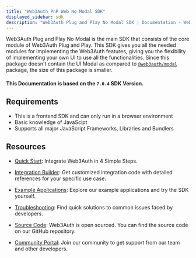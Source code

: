 ```yaml
---
title: "Web3Auth PnP Web No Modal SDK"
displayed_sidebar: sdk
description: "Web3Auth Plug and Play No Modal SDK | Documentation - Web3Auth"
---
```


Web3Auth Plug and Play No Modal is the main SDK that consists of the core module of Web3Auth Plug and Play. This SDK gives you all the needed modules
for implementing the Web3Auth features, giving you the flexibility of implementing your own UI to use all the functionalities. Since this package
doesn't contain the UI Modal as compared to [`@web3auth/modal`](/sdk/pnp/web/modal) package, the size of this package is smaller.

#### This Documentation is based on the `7.0.4` SDK Version.

## Requirements

- This is a frontend SDK and can only run in a browser environment
- Basic knowledge of JavaScipt
- Supports all major JavaScript Frameworks, Libraries and Bundlers

## Resources

- [Quick Start](/quick-start?product=Plug+and+Play&sdk=Plug+and+Play+Web+No+Modal+SDK&platform=React): Integrate Web3Auth in 4 Simple Steps.

- [Integration Builder](/integration-builder?lang=REACT&chain=ETH&evmFramework=WEB3&customAuth=NONE&mfa=DEFAULT&whitelabel=NO&useModal=NO&web3AuthNetwork=TESTNET&rnMode=EXPO&stepIndex=0):
  Get customized integration code with detailed references for your specific use case.

- [Example Applications](/examples?product=Plug+and+Play&sdk=Plug+and+Play+Web+No+Modal+SDK): Explore our example applications and try the SDK
  yourself.

- [Troubleshooting](/troubleshooting): Find quick solutions to common issues faced by developers.

- [Source Code](https://github.com/Web3Auth/web3auth-web/): Web3Auth is open sourced. You can find the source code on our GitHub repository.

- [Community Portal](https://web3auth.io/community/c/help-pnp/pnp-no-modal/15): Join our community to get support from our team and other developers.
